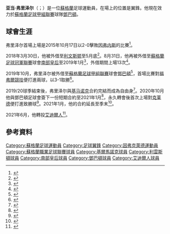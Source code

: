 {{noteTA
|G1=Football
|G2=FAcup
|G3=蘇超
}}
{{Infobox football biography
| name = Adam Frizzell
| image = 
| caption = 
| fullname = Adam Frizzell
| height = 
| birth_date = {{birth date and age|df=y|1998|01|22}}
| birth_place = [[蘇格蘭|蘇格蘭]][[格里诺克|格里诺克]]
| currentclub =[[鄧巴頓足球會|鄧巴頓]]
| clubnumber = 11
| position = [[翼鋒|翼鋒]]
| years1 = 2015–2020
| clubs1 = [[基马诺克足球俱乐部|基马诺克]]
| caps1 = 40
| goals1 = 3
| years2 = 2018
| clubs2 = → [[利文斯顿足球俱乐部|利文斯顿]]
| caps2 = 5
| goals2 = 0
| years3 = 2018
| clubs3 = → [[南部皇后足球會|南部皇后]]
| caps3 = 11
| goals3 = 0
| years4 = 2019–2020
| clubs4 = → [[鄧巴頓足球會|鄧巴頓]]
| caps4 = 9
| goals4 = 2
| years5 = 2020–2021
| clubs5 = [[鄧巴頓足球會|鄧巴頓]]
| caps5 = 18
| goals5 = 2
| years6 = 2021–
| clubs6 = [[艾迪爾人足球會|艾迪爾人]]
| caps6 = 0
| goals6 = 0
| nationalyears1 = 2017
| nationalteam1 = [[蘇格蘭20歲以下足球代表隊|蘇格蘭U20]]
| nationalcaps1 = 5
| nationalgoals1 = 0
| club-update = 23:45, 19 December 2020 (UTC)
}}

'''亚当·弗里泽尔'''（{{lang-en|Adam Frizzell}}；{{bd|1998年|2月22日}}）是一位[[蘇格蘭|蘇格蘭]]足球運動員，在場上的位置是翼鋒。他現在效力於[[蘇格蘭足球甲組聯賽_(2013年成立)|蘇格蘭足球甲組聯賽]]球隊[[鄧巴頓足球會|鄧巴頓]]。

==球會生涯==
弗里泽尔首場上場是2015年10月17日以2-0擊敗[[因弗内斯足球俱乐部|因弗内斯]]的比賽<ref>{{cite web |url=http://spfl.co.uk/news/article/spfl-wonderkid-6--adam-frizzell/ |title=SPFL Wonderkid #6 - Adam Frizzell |work=spfl.co.uk |publisher=Scottish Professional Football League |date=22 October 2015 |accessdate=8 November 2015 |archive-date=2017-06-13 |archive-url=https://web.archive.org/web/20170613065555/http://spfl.co.uk/news/article/spfl-wonderkid-6--adam-frizzell |dead-url=no }}</ref>。

2018年3月30日，他被外借至[[利文斯顿足球俱乐部|利文斯顿]]至5月底<ref>{{cite web|title=Adam Frizzell joins on loan|url=http://livingstonfc.co.uk/adam-frizzell-joins-on-loan/|publisher=Livingston F.C.|date=30 March 2018|accessdate=31 March 2018|archive-date=2018-08-31|archive-url=https://web.archive.org/web/20180831174939/http://livingstonfc.co.uk/adam-frizzell-joins-on-loan/|dead-url=no}}</ref>。8月31日，他再被外借至[[蘇格蘭足球冠軍聯賽|蘇格蘭足球冠軍聯賽]]球會[[南部皇后足球會|南部皇后]]至2019年1月<ref>{{cite web|title=Adam Frizzell Joins on Loan|url=http://www.qosfc.com/news-4107|publisher=Queen of the South F.C.|date=31 August 2018|accessdate=2021-01-11|archive-date=2020-09-28|archive-url=https://web.archive.org/web/20200928170242/http://www.qosfc.com/news-4107|dead-url=no}}</ref>，外借期間上場13次<ref>{{cite web|title=Players Return to Parent Clubs|url=http://www.qosfc.com/news-4277|publisher=Queen of the South F.C.|date=6 January 2019|accessdate=2021-01-11|archive-date=2020-09-30|archive-url=https://web.archive.org/web/20200930035158/http://www.qosfc.com/news-4277|dead-url=no}}</ref>。

2019年10月，弗里泽尔被外借至[[蘇格蘭足球甲組聯賽_(2013年成立)|蘇格蘭足球甲組聯賽]]球會[[鄧巴頓足球會|鄧巴頓]]<ref>{{cite web |last1=Clarke |first1=Fraser |title=Sons handed late transfer window boost as Kilmarnock midfielder signs |url=https://www.dailyrecord.co.uk/news/local-news/sons-handed-late-transfer-window-20377846 |website=Lennox Herald |accessdate=1 October 2019 |archive-date=2019-10-01 |archive-url=https://web.archive.org/web/20191001093142/https://www.dailyrecord.co.uk/news/local-news/sons-handed-late-transfer-window-20377846 |dead-url=no }}</ref>，首場比賽對[[福弗爾競技足球俱樂部|福弗爾競技]]便打進兩球，以3-1取勝<ref>{{Cite web|url=https://www.dumbartonfootballclub.com/news/?mode=view&id=4162|title=I DON'T SCORE THAT OFTEN!|last=Galloway|first=Andy|date=5 October 2019|website=Dumbarton Football Club|accessdate=2021-01-11|archive-date=2012-10-14|archive-url=https://web.archive.org/web/20121014212106/http://www.dumbartonfootballclub.com/news/?mode=view&id=4162|dead-url=no}}</ref>。

2019/20球季結束後，弗里泽尔與[[基马诺克足球俱乐部|基马诺克]]合約完結而成為自由身<ref>{{cite web|title=SQUAD UPDATE FOLLOWING 2019/20 SEASON|url=https://kilmarnockfc.co.uk/news/squad-update-following-2019-20-season/|date=19 May 2020|accessdate=1 August 2020|website=kilmarnockfc.co.uk|archive-date=2020-09-26|archive-url=https://web.archive.org/web/20200926155941/https://kilmarnockfc.co.uk/news/squad-update-following-2019-20-season/|dead-url=no}}</ref>。2020年10月他與鄧巴頓足球會簽下一份短期合約至2021年1月<ref>{{Cite web|title=Dumbarton Football Club - ADAM FRIZZELL IS A DUMBARTON PLAYER AGAIN|url=https://www.dumbartonfootballclub.com/news/?mode=view&id=4636|access-date=2020-10-30|website=www.dumbartonfootballclub.com|archive-date=2020-10-31|archive-url=https://web.archive.org/web/20201031054323/https://www.dumbartonfootballclub.com/news/?mode=view&id=4636|dead-url=no}}</ref>，永久轉會後首次上場對[[克莱德足球俱乐部|克莱德]]便打進致勝球<ref>{{Cite web|title=Dumbarton Football Club - Dumbarton v Clyde (03/11/2020)|url=https://www.dumbartonfootballclub.com/matchreports/?id=1104|access-date=2020-11-03|website=www.dumbartonfootballclub.com|archive-date=2021-05-06|archive-url=https://web.archive.org/web/20210506092859/https://www.dumbartonfootballclub.com/matchreports/?id=1104}}</ref>。2021年1月，他的合約延長至季末<ref>{{Cite web |title=ADAM FRIZZELL REMAINS ON BOARD |url=https://www.dumbartonfootballclub.com/news/?mode=view&id=4739 |access-date=2020-01-11 |website=www.dumbartonfootballclub.com |archive-date=2021-01-10 |archive-url=https://web.archive.org/web/20210110130056/https://www.dumbartonfootballclub.com/news/?mode=view&id=4739 |dead-url=no }}</ref>。

2021年6月，他轉投[[艾迪爾人足球會|艾迪爾人]]<ref>{{Cite web|title=Dumbarton Football Club - FRIZZELL JOINS AIRDRIEONIANS|url=https://www.dumbartonfootballclub.com/news/?mode=view&id=4942|access-date=2021-06-05|website=www.dumbartonfootballclub.com|archive-date=2021-06-05|archive-url=https://web.archive.org/web/20210605114900/https://www.dumbartonfootballclub.com/news/?mode=view&id=4942}}</ref>。

==參考資料==
{{Reflist}}

{{DEFAULTSORT:Frizzell, Adam}}
[[Category:蘇格蘭足球運動員|Category:蘇格蘭足球運動員]]
[[Category:足球翼鋒|Category:足球翼鋒]]
[[Category:因弗克萊德運動員|Category:因弗克萊德運動員]]
[[Category:蘇格蘭職業足球聯賽球員|Category:蘇格蘭職業足球聯賽球員]]
[[Category:基爾馬諾克球員|Category:基爾馬諾克球員]]
[[Category:利雲斯頓球員|Category:利雲斯頓球員]]
[[Category:南部皇后球員|Category:南部皇后球員]]
[[Category:鄧巴頓球員|Category:鄧巴頓球員]]
[[Category:艾迪爾人球員|Category:艾迪爾人球員]]